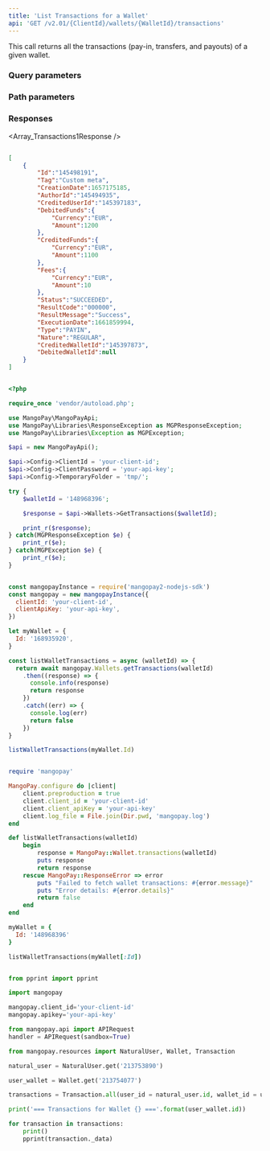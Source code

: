 ```yaml
---
title: 'List Transactions for a Wallet'  
api: 'GET /v2.01/{ClientId}/wallets/{WalletId}/transactions'  
---
```


  

This call returns all the transactions (pay-in, transfers, and payouts) of a given wallet.  

### Query parameters  

<Status />  

<ResultCode />  

<BeforeDate1 />  

<AfterDate1 />  

<Type />  

<Nature />  

### Path parameters  

<WalletId />  

### Responses  

<AccordionGroup><Accordion title="200">  

<Array_Transactions1Response /></Accordion></AccordionGroup>  

<ResponseExample>  

```json 200  

[
    {
        "Id":"145498191",
        "Tag":"Custom meta",
        "CreationDate":1657175185,
        "AuthorId":"145494935",
        "CreditedUserId":"145397183",
        "DebitedFunds":{
            "Currency":"EUR",
            "Amount":1200
        },
        "CreditedFunds":{
            "Currency":"EUR",
            "Amount":1100
        },
        "Fees":{
            "Currency":"EUR",
            "Amount":10
        },
        "Status":"SUCCEEDED",
        "ResultCode":"000000",
        "ResultMessage":"Success",
        "ExecutionDate":1661859994,
        "Type":"PAYIN",
        "Nature":"REGULAR",
        "CreditedWalletId":"145397873",
        "DebitedWalletId":null
    }
]  

 ```  

</ResponseExample>  

<RequestExample>  
  
```php PHP  

<?php 

require_once 'vendor/autoload.php';

use MangoPay\MangoPayApi;
use MangoPay\Libraries\ResponseException as MGPResponseException;
use MangoPay\Libraries\Exception as MGPException;

$api = new MangoPayApi();

$api->Config->ClientId = 'your-client-id';
$api->Config->ClientPassword = 'your-api-key';
$api->Config->TemporaryFolder = 'tmp/';

try {
    $walletId = '148968396';

    $response = $api->Wallets->GetTransactions($walletId);

    print_r($response);
} catch(MGPResponseException $e) {
    print_r($e);
} catch(MGPException $e) {
    print_r($e);
}  
```  

  
```javascript NodeJS  

const mangopayInstance = require('mangopay2-nodejs-sdk')
const mangopay = new mangopayInstance({
  clientId: 'your-client-id',
  clientApiKey: 'your-api-key',
})

let myWallet = {
  Id: '168935920',
}

const listWalletTransactions = async (walletId) => {
  return await mangopay.Wallets.getTransactions(walletId)
    .then((response) => {
      console.info(response)
      return response
    })
    .catch((err) => {
      console.log(err)
      return false
    })
}

listWalletTransactions(myWallet.Id)  
```  

  
```ruby Ruby  

require 'mangopay'

MangoPay.configure do |client|
    client.preproduction = true
    client.client_id = 'your-client-id'
    client.client_apiKey = 'your-api-key'
    client.log_file = File.join(Dir.pwd, 'mangopay.log')
end

def listWalletTransactions(walletId)
    begin
        response = MangoPay::Wallet.transactions(walletId)
        puts response
        return response
    rescue MangoPay::ResponseError => error
        puts "Failed to fetch wallet transactions: #{error.message}"
        puts "Error details: #{error.details}"
        return false
    end
end

myWallet = {
  Id: '148968396'
}

listWalletTransactions(myWallet[:Id])  
```  

  
```python Python  

from pprint import pprint

import mangopay

mangopay.client_id='your-client-id'
mangopay.apikey='your-api-key'

from mangopay.api import APIRequest
handler = APIRequest(sandbox=True)

from mangopay.resources import NaturalUser, Wallet, Transaction

natural_user = NaturalUser.get('213753890')

user_wallet = Wallet.get('213754077')

transactions = Transaction.all(user_id = natural_user.id, wallet_id = user_wallet.id)

print('=== Transactions for Wallet {} ==='.format(user_wallet.id))

for transaction in transactions:
    print()
    pprint(transaction._data)  
```  

  
</RequestExample>